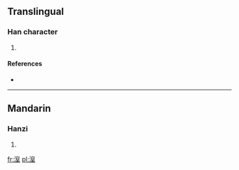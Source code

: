 ==Translingual==

===Han character===
{{Han char|rn=85|rad=水|as=11|sn=14|four=|canj=水十金土 (EJCG)}}

# {{defn|Han|sort=水11}}

====References====
* {{Han ref|kx=0648.281|hdz=31731.021|uh=6F4C|ud=28492}}

----

==Mandarin==

===Hanzi===
{{cmn-hanzi|pin=[[zhì]] ([[zhi4]])|wg=chih<sup>4</sup>}}

# {{defn|Mandarin|sort=水11}}

[[fr:潌]]
[[pl:潌]]